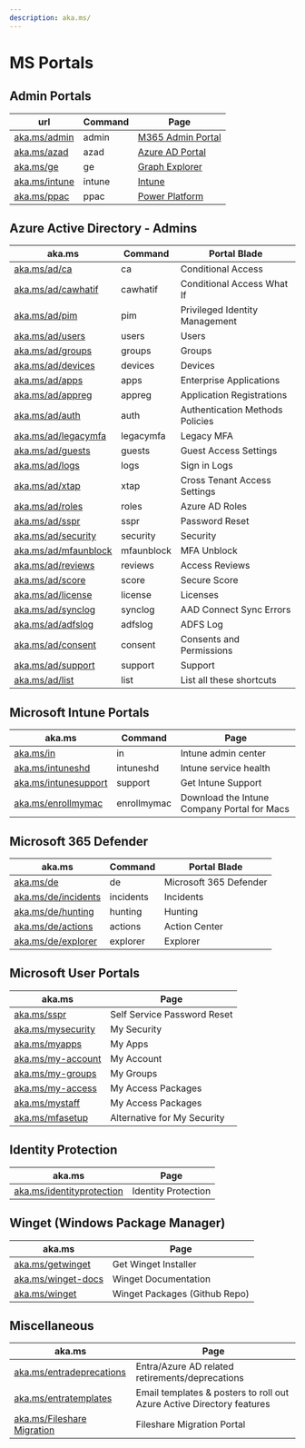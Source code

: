 ```yaml
---
description: aka.ms/
---
```


# MS Portals

## Admin Portals

<div class="contentTableContainer">

|url|Command|Page|
|-----|----|---|
|[aka.ms/admin](https://aka.ms/admin)|admin|[M365 Admin Portal](https://admin.microsoft.com)|
|[aka.ms/azad](https://aka.ms/azad)|azad|[Azure AD Portal](https://portal.azure.com)|
|[aka.ms/ge](https://aka.ms/ge)|ge|[Graph Explorer](https://developer.microsoft.com/graph/graph-explorer)|
|[aka.ms/intune](https://aka.ms/intune)|intune|[Intune](https://endpoint.microsoft.com)|
|[aka.ms/ppac](https://aka.ms/ppac)|ppac|[Power Platform](https://admin.powerplatform.microsoft.com/)|

</div>

## Azure Active Directory - Admins

<div class="contentTableContainer">

|aka.ms|Command|Portal Blade|
|-----|----|---|
|[aka.ms/ad/ca](https://aka.ms/ad/ca)|ca|Conditional Access|
|[aka.ms/ad/cawhatif](https://aka.ms/ad/cawhatif)|cawhatif|Conditional Access What If|
|[aka.ms/ad/pim](https://aka.ms/ad/pim)|pim|Privileged Identity Management|
|[aka.ms/ad/users](https://aka.ms/ad/users)|users|Users|
|[aka.ms/ad/groups](https://aka.ms/ad/groups)|groups|Groups|
|[aka.ms/ad/devices](https://aka.ms/ad/devices)|devices|Devices|
|[aka.ms/ad/apps](https://aka.ms/ad/apps)|apps|Enterprise Applications|
|[aka.ms/ad/appreg](https://aka.ms/ad/appreg)|appreg|Application Registrations|
|[aka.ms/ad/auth](https://aka.ms/ad/auth)|auth|Authentication Methods Policies|
|[aka.ms/ad/legacymfa](https://aka.ms/ad/legacymfa)|legacymfa|Legacy MFA|
|[aka.ms/ad/guests](https://aka.ms/ad/guests)|guests|Guest Access Settings|
|[aka.ms/ad/logs](https://aka.ms/ad/logs)|logs|Sign in Logs|
|[aka.ms/ad/xtap](https://aka.ms/ad/xtap)|xtap|Cross Tenant Access Settings|
|[aka.ms/ad/roles](https://aka.ms/ad/roles)|roles|Azure AD Roles|
|[aka.ms/ad/sspr](https://aka.ms/ad/sspr)|sspr|Password Reset|
|[aka.ms/ad/security](https://aka.ms/ad/security)|security|Security|
|[aka.ms/ad/mfaunblock](https://aka.ms/ad/mfaunblock)|mfaunblock|MFA Unblock|
|[aka.ms/ad/reviews](https://aka.ms/ad/reviews)|reviews|Access Reviews|
|[aka.ms/ad/score](https://aka.ms/ad/score)|score|Secure Score|
|[aka.ms/ad/license](https://aka.ms/ad/license)|license|Licenses|
|[aka.ms/ad/synclog](https://aka.ms/ad/synclog)|synclog|AAD Connect Sync Errors|
|[aka.ms/ad/adfslog](https://aka.ms/ad/adfslog)|adfslog|ADFS Log|
|[aka.ms/ad/consent](https://aka.ms/ad/consent)|consent|Consents and Permissions|
|[aka.ms/ad/support](https://aka.ms/ad/support)|support|Support|
|[aka.ms/ad/list](https://aka.ms/ad/list)|list|List all these shortcuts|

</div>



## Microsoft Intune Portals

<div class="contentTableContainer">

|aka.ms|Command|Page|
|-----|----|---|
|[aka.ms/in](https://aka.ms/in)|in|Intune admin center|
|[aka.ms/intuneshd](https://aka.ms/intuneshd)|intuneshd|Intune service health|
|[aka.ms/intunesupport](https://aka.ms/intunesupport)|support|Get Intune Support|
|[aka.ms/enrollmymac](https://aka.ms/enrollmymac)|enrollmymac|Download the Intune Company Portal for Macs|

</div>

## Microsoft 365 Defender

<div class="contentTableContainer">

|aka.ms|Command|Portal Blade|
|-----|----|---|
|[aka.ms/de](https://aka.ms/de)|de|Microsoft 365 Defender|
|[aka.ms/de/incidents](https://aka.ms/de/incidents)|incidents|Incidents|
|[aka.ms/de/hunting](https://aka.ms/de/hunting)|hunting|Hunting|
|[aka.ms/de/actions](https://aka.ms/de/actions)|actions|Action Center|
|[aka.ms/de/explorer](https://aka.ms/de/explorer)|explorer|Explorer|

</div>

## Microsoft User Portals

<div class="contentTableContainer">

|aka.ms|Page|
|-----|---|
|[aka.ms/sspr](https://aka.ms/sspr)|Self Service Password Reset|
|[aka.ms/mysecurity](https://aka.ms/mysecurity)|My Security|
|[aka.ms/myapps](https://aka.ms/myapps)|My Apps|
|[aka.ms/my-account](https://aka.ms/my-account)|My Account|
|[aka.ms/my-groups](https://aka.ms/my-groups)|My Groups|
|[aka.ms/my-access](https://aka.ms/my-access)|My Access Packages|
|[aka.ms/mystaff](https://aka.ms/mystaff)|My Access Packages|
|[aka.ms/mfasetup](https://aka.ms/mfasetup)|Alternative for My Security|

</div>

## Identity Protection

<div class="contentTableContainer">

|aka.ms|Page|
|-----|---|
|[aka.ms/identityprotection](https://aka.ms/identityprotection)|Identity Protection|

</div>

## Winget (Windows Package Manager)

<div class="contentTableContainer">

|aka.ms|Page|
|-----|---|
|[aka.ms/getwinget](https://aka.ms/getwinget)|Get Winget Installer|
|[aka.ms/winget-docs](https://aka.ms/winget-docs)|Winget Documentation|
|[aka.ms/winget](https://aka.ms/winget)|Winget Packages (Github Repo)|

</div>

## Miscellaneous
|aka.ms|Page|
|-----|---|
|[aka.ms/entradeprecations](https://aka.ms/entradeprecations)|Entra/Azure AD related retirements/deprecations|
|[aka.ms/entratemplates](https://aka.ms/entratemplates)|Email templates & posters to roll out Azure Active Directory features|
|[aka.ms/Fileshare Migration](https://aka.ms/odsp-mm-fs)|Fileshare Migration Portal|

